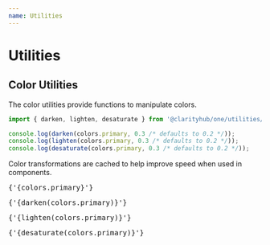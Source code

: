 ```yaml
---
name: Utilities
---
```



# Utilities

## Color Utilities

The color utilities provide functions to manipulate colors.

```js
import { darken, lighten, desaturate } from '@clarityhub/one/utilities/color';

console.log(darken(colors.primary, 0.3 /* defaults to 0.2 */));
console.log(lighten(colors.primary, 0.3 /* defaults to 0.2 */));
console.log(desaturate(colors.primary, 0.3 /* defaults to 0.2 */));
```

Color transformations are cached to help improve speed when used in components.


<Playground>
    <Table>
        <Body>
            <Row>
                <Col>
                    <Swatch color={colors.primary} />
                </Col>
                <Col>
                    <pre>{'{colors.primary}'}</pre>
                </Col>
            </Row>
            <Row>
                <Col>
                    <Swatch color={darken(colors.primary)} />
                </Col>
                <Col>
                    <pre>{'{darken(colors.primary)}'}</pre>
                </Col>
            </Row>
            <Row>
                <Col>
                    <Swatch color={lighten(colors.primary)} />
                </Col>
                <Col>
                    <pre>{'{lighten(colors.primary)}'}</pre>
                </Col>
            </Row>
            <Row>
                <Col>
                    <Swatch color={desaturate(colors.primary)} />
                </Col>
                <Col>
                    <pre>{'{desaturate(colors.primary)}'}</pre>
                </Col>
            </Row>
        </Body>
    </Table>
</Playground>
